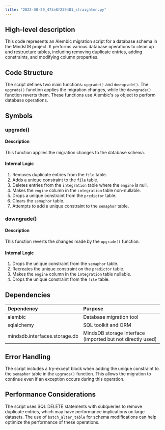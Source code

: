 ```yaml
---
title: "2022-08-29_473e8f239481_straighten.py"
---
```


## High-level description
This code represents an Alembic migration script for a database schema in the MindsDB project. It performs various database operations to clean up and restructure tables, including removing duplicate entries, adding constraints, and modifying column properties.

## Code Structure
The script defines two main functions: `upgrade()` and `downgrade()`. The `upgrade()` function applies the migration changes, while the `downgrade()` function reverts them. These functions use Alembic's `op` object to perform database operations.

## Symbols

### upgrade()
#### Description
This function applies the migration changes to the database schema.

#### Internal Logic
1. Removes duplicate entries from the `file` table.
2. Adds a unique constraint to the `file` table.
3. Deletes entries from the `integration` table where the `engine` is null.
4. Makes the `engine` column in the `integration` table non-nullable.
5. Drops a unique constraint from the `predictor` table.
6. Clears the `semaphor` table.
7. Attempts to add a unique constraint to the `semaphor` table.

### downgrade()
#### Description
This function reverts the changes made by the `upgrade()` function.

#### Internal Logic
1. Drops the unique constraint from the `semaphor` table.
2. Recreates the unique constraint on the `predictor` table.
3. Makes the `engine` column in the `integration` table nullable.
4. Drops the unique constraint from the `file` table.

## Dependencies
| Dependency | Purpose |
|:-----------|:--------|
| alembic | Database migration tool |
| sqlalchemy | SQL toolkit and ORM |
| mindsdb.interfaces.storage.db | MindsDB storage interface (imported but not directly used) |

## Error Handling
The script includes a try-except block when adding the unique constraint to the `semaphor` table in the `upgrade()` function. This allows the migration to continue even if an exception occurs during this operation.

## Performance Considerations
The script uses SQL DELETE statements with subqueries to remove duplicate entries, which may have performance implications on large datasets. The use of `batch_alter_table` for schema modifications can help optimize the performance of these operations.